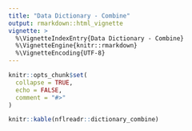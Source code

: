 ---
title: "Data Dictionary - Combine"
output: rmarkdown::html_vignette
vignette: >
  %\VignetteIndexEntry{Data Dictionary - Combine}
  %\VignetteEngine{knitr::rmarkdown}
  %\VignetteEncoding{UTF-8}
---

```{r, include = FALSE}
knitr::opts_chunk$set(
  collapse = TRUE,
  echo = FALSE,
  comment = "#>"
)
```

```{r }
knitr::kable(nflreadr::dictionary_combine)
```

